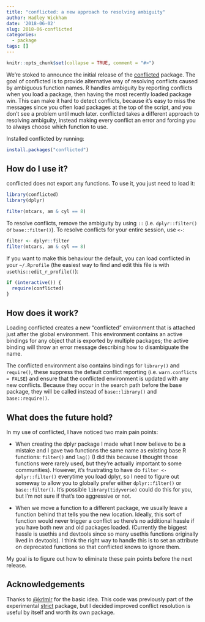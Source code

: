 ```yaml
---
title: "conflicted: a new approach to resolving ambiguity"
author: Hadley Wickham
date: '2018-06-02'
slug: 2018-06-conflicted
categories:
  - package
tags: []
---
```


```r
knitr::opts_chunk$set(collapse = TRUE, comment = "#>")
```


We're stoked to announce the initial release of the [conflicted](https://github.com/r-lib/conflicted#conflicted) package. The goal of conflicted is to provide alternative way of resolving conflicts caused by ambiguous function names. R handles ambiguity by reporting conflicts when you load a package, then having the most recently loaded package win. This can make it hard to detect conflicts, because it's easy to miss the messages since you often load packages at the top of the script, and you don't see a problem until much later. conflicted takes a different approach to resolving ambiguity, instead making every conflict an error and forcing you to always choose which function to use.

Installed conflicted by running:

```r
install.packages("conflicted")
```

## How do I use it?

conflicted does not export any functions. To use it, you just need to load it:

```r
library(conflicted)
library(dplyr)

filter(mtcars, am & cyl == 8)
```

To resolve conflicts, remove the ambiguity by using `::` (i.e. `dplyr::filter()` or `base::filter()`). To resolve conflicts for your entire session, use `<-`:

```r
filter <- dplyr::filter
filter(mtcars, am & cyl == 8)
```

If you want to make this behaviour the default, you can load conflicted in your `~/.Rprofile` (the easiest way to find and edit this file is with `usethis::edit_r_profile()`):

```r
if (interactive()) {
  require(conflicted)
}
```

## How does it work?

Loading conflicted creates a new "conflicted" environment that is attached just after the global environment. This environment contains an active bindings for any object that is exported by multiple packages; the active binding will throw an error message describing how to disambiguate the name.

The conflicted environment also contains bindings for `library()` and `require()`, these  suppress the default conflict reporting (i.e. `warn.conflicts = FALSE`) and ensure that the conflicted environment is updated with any new conflicts. Because they occur in the search path before the base package, they will be called instead of `base::library()` and `base::require()`.   

## What does the future hold?

In my use of conflicted, I have noticed two main pain points:

* When creating the dplyr package I made what I now believe to be a mistake
  and I gave two functions the same name as existing base R functions: 
  `filter()` and `lag()` (I did this because I thought those functions were
  rarely used, but they're actually important to some communities). However,
  it's frustrating to have do `filter <- dplyr::filter()` everytime you
  load dplyr, so I need to figure out someway to allow you to globally 
  prefer either `dplyr::filter()` or `base::filter()`. It's possible 
  `library(tidyverse)` could do this for you, but I'm not sure if that's too
  aggressive or not.

* When we move a function to a different package, we usually leave a function 
  behind that tells you the new location. Ideally, this sort of function would
  never trigger a conflict so there's no additional hassle if you have both
  new and old packages loaded. (Currently the biggest hassle is usethis and
  devtools since so many usethis functions originally lived in devtools). I 
  think the right way to handle this is to set an attribute on deprecated 
  functions so that conflicted knows to ignore them.
  
My goal is to figure out how to eliminate these pain points before the next release.
  
## Acknowledgements 

Thanks to [\@krlmlr](https://github.com/krlmlr) for the basic idea. This code was previously part of the experimental [strict](https://github.com/hadley/strict) package, but I decided improved conflict resolution is useful by itself and worth its own package.

